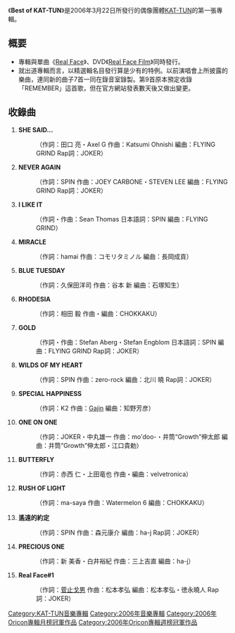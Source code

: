 {{Infobox album
| name           = Best of KAT-TUN
| type           = [[專輯|專輯]]
| artist         = [[KAT-TUN|KAT-TUN]]
<!-- 未知參數 | background     = Darkseagreen -->
| released       = 2006年3月22日
| recorded       = 2003年－2006年
| genre          = [[J-POP|J-POP]]
| length         = 68分15秒
| label          = [[J・STORM|J-One Records]]
| producer       = 藤島Julie景子
| reviews        = * CDJournal.com [http://www.cdjournal.com/main/cd/disc.php?dno=4106021080 link]
| chart_position = * 週最高排名第1名（[[Oricon|Oricon]]）
* 2006年4月度月排名第1名（Oricon）
* 2006年度年排名第11名（Oricon）
| certification  = * 三白金獎（[[日本唱片協會|日本唱片協會]]）
* 10大最佳音樂專輯（[[日本金唱片大獎|第21回日本金唱片大獎]]）
| prev_title     = 
| prev_year      = 
| next_title     = [[cartoon_KAT-TUN_II_You|cartoon KAT-TUN II You]]
| next_year      = 2007
}}
《'''Best of KAT-TUN'''》是2006年3月22日所發行的偶像團體[[KAT-TUN|KAT-TUN]]的第一張專輯。

== 概要 ==
* 專輯與單曲《[[Real_Face|Real Face]]》、DVD《[[Real_Face_Film|Real Face Film]]》同時發行。
* 就出道專輯而言，以精選輯名目發行算是少有的特例。以前演唱會上所披露的樂曲，連同新的曲子7首一同在錄音室錄製。第9首原本預定收錄「REMEMBER」這首歌，但在官方網站發表數天後又做出變更。

== 收錄曲 ==
# '''SHE SAID...'''
#:（作詞：田口 亮・Axel G 作曲：Katsumi Ohnishi 編曲：FLYING GRIND Rap詞：JOKER）
# '''NEVER AGAIN'''
#:（作詞：SPIN 作曲：JOEY CARBONE・STEVEN LEE 編曲：FLYING GRIND Rap詞：JOKER）
# '''I LIKE IT'''
#:（作詞・作曲：Sean Thomas 日本語詞：SPIN 編曲：FLYING GRIND）
# '''MIRACLE'''
#:（作詞：hamai 作曲：コモリタミノル 編曲：長岡成貢）
# '''BLUE TUESDAY'''
#:（作詞：久保田洋司 作曲：谷本 新 編曲：石塚知生）
# '''RHODESIA'''
#:（作詞：相田 毅 作曲・編曲：CHOKKAKU）
# '''GOLD'''
#:（作詞・作曲：Stefan Aberg・Stefan Engblom 日本語詞：SPIN 編曲：FLYING GRIND Rap詞：JOKER）
# '''WILDS OF MY HEART'''
#:（作詞：SPIN 作曲：zero-rock 編曲：北川 曉 Rap詞：JOKER）
# '''SPECIAL HAPPINESS'''
#:（作詞：K2 作曲：[[Gajin|Gajin]] 編曲：知野芳彦）
# '''ONE ON ONE'''
#:（作詞：JOKER・中丸雄一 作曲：mo'doo-・井筒“Growth”伸太郎 編曲：井筒“Growth”伸太郎・江口貴勅）
# '''BUTTERFLY'''
#:（作詞：赤西 仁・上田竜也 作曲・編曲：velvetronica）
# '''RUSH OF LIGHT'''
#:（作詞：ma-saya 作曲：Watermelon 6 編曲：CHOKKAKU）
# '''遙遠的約定'''
#:（作詞：SPIN 作曲：森元康介 編曲：ha-j Rap詞：JOKER）
# '''PRECIOUS ONE'''
#:（作詞：新 美香・白井裕紀 作曲：三上吉直 編曲：ha-j）
# '''Real Face#1'''
#:（作詞：[[菅止戈男|菅止戈男]] 作曲：松本孝弘 編曲：松本孝弘・徳永曉人 Rap詞：JOKER）

{{KAT-TUN}}
{{Oricon专辑周榜冠军 (2006年)|2006年4月3日}}
{{Oricon專輯月榜冠軍 (2000年代後期)|2006年4月}}
[[Category:KAT-TUN音樂專輯|Category:KAT-TUN音樂專輯]]
[[Category:2006年音樂專輯|Category:2006年音樂專輯]]
[[Category:2006年Oricon專輯月榜冠軍作品|Category:2006年Oricon專輯月榜冠軍作品]]
[[Category:2006年Oricon專輯週榜冠軍作品|Category:2006年Oricon專輯週榜冠軍作品]]